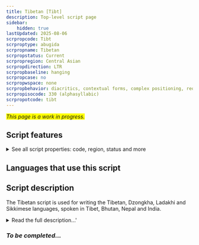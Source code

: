 ```yaml
---
title: Tibetan [Tibt]
description: Top-level script page
sidebar:
    hidden: true
lastUpdated: 2025-08-06
scrpropcode: Tibt
scrproptype: abugida
scrpropname: Tibetan
scrpropstatus: Current
scrpropregion: Central Asian
scrpropdirection: LTR
scrpropbaseline: hanging
scrpropcase: no
scrpropwspace: none
scrpropbehavior: diacritics, contextual forms, complex positioning, required ligatures
scrpropisocode: 330 (alphasyllabic)
scrpropotcode: tibt
---
```


<span style='background-color:yellow'>_This page is a work in progress._</span>


## Script features

<details>
<summary> See all script properties: code, region, status and more</summary>
<ScriptInfo />
</details>

## Languages that use this script

<WsList script='Tibt' wsMax='5' />

## Script description

The Tibetan script is used for writing the Tibetan, Dzongkha, Ladakhi and Sikkimese languages, spoken in Tibet, Bhutan, Nepal and India.

<details><summary>Read the full description...'</summary>_Not yet available._</details>

### _To be completed..._

